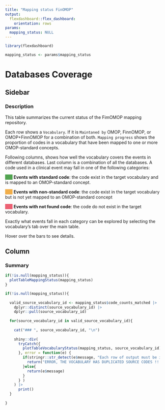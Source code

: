 ```yaml
---
title: "Mapping status FinOMOP"
output: 
  flexdashboard::flex_dashboard:
    orientation: rows
params: 
  mapping_status: NULL
---
```



```r
library(flexdashboard)
```

```r
mapping_status <- params$mapping_status
```


Databases Coverage
=====================================


Sidebar {.sidebar data-width=300}
-----------------------------------------------------------------------
### Description

This table summarizes the current status of the FimOMOP mapping repository.

Each row shows a `Vocabulary`. If it is `Maintaned by` OMOP, FinnOMOP, or OMOP+FinnOMOP for a combination of both.
`Mapping progress` shows the proportion of codes in a vocabulary that have been mapped to one or more OMOP-standard concepts.


Following columns, shows how well the vocabulary covers the events in different databases. Last column is a combination of all the databases.
A code used in a clinical event may fall in one of the following categories:


<span style="background-color: #51A350">&nbsp;&nbsp;&nbsp;&nbsp;&nbsp;&nbsp;</span> **Events with standard code**: the code exist in the target vocabulary and is mapped to an OMOP-standard concept.

<span style="background-color: #F1AE4A">&nbsp;&nbsp;&nbsp;&nbsp;&nbsp;&nbsp;</span> **Events with non-standard code**: the code exist in the target vocabulary but is not yet mapped to an OMOP-standard concept

<span style="background-color: #EC6173">&nbsp;&nbsp;&nbsp;&nbsp;&nbsp;&nbsp;</span> **Events with not found code**: the code do not exist in the target vocabulary.


Exactly what events fall in each category can be explored by selecting the vocabulary's tab over the main table.

Hover over the bars to see details.


Column {.tabset}
-----------------------------------------------------------------------

### Summary

```r
if(!is.null(mapping_status)){
  plotTableMappingStatus(mapping_status)
}

```

```r
if(!is.null(mapping_status)){
  
  valid_source_vocabulary_id <- mapping_status$code_counts_matched |>
    dplyr::distinct(source_vocabulary_id) |>
    dplyr::pull(source_vocabulary_id)
  
  for(source_vocabulary_id in valid_source_vocabulary_id){
    
    cat("### ", source_vocabulary_id, "\n")
    
    shiny::div(
      tryCatch({
        plotTableVocabularyStatus(mapping_status, source_vocabulary_id)
      }, error = function(e) {
        if(stringr::str_detect(e$message, "Each row of output must be identified")){
          return("ERROR, THE VOCABULARY HAS DUPLICATED SOURCE CODES !!!")
        }else{
          return(e$message)
        }
      } )
    ) |>
      print()
  }
  
}
```
